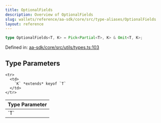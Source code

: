 ```yaml
---
title: OptionalFields
description: Overview of OptionalFields
slug: wallets/reference/aa-sdk/core/src/type-aliases/OptionalFields
layout: reference
---
```


```ts
type OptionalFields<T, K> = Pick<Partial<T>, K> & Omit<T, K>;
```

Defined in: [aa-sdk/core/src/utils/types.ts:103](https://github.com/alchemyplatform/aa-sdk/blob/e3c1a23e6e03f44bf2db3afddb97a91b175cba58/aa-sdk/core/src/utils/types.ts#L103)

## Type Parameters

<table>
  <thead>
    <tr>
      <th align="left">Type Parameter</th>
    </tr>
  </thead>

  <tbody>
    <tr>
      <td>
        `T`
      </td>
    </tr>

    <tr>
      <td>
        `K` *extends* keyof `T`
      </td>
    </tr>

  </tbody>
</table>
